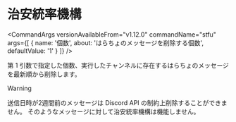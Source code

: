 

# 治安統率機構

<CommandArgs
  versionAvailableFrom="v1.12.0"
  commandName="stfu"
  args={[
    {
      name: '個数',
      about: 'はらちょのメッセージを削除する個数',
      defaultValue: '1'
    }
  ]}
/>

第 1 引数で指定した個数、実行したチャンネルに存在するはらちょのメッセージを最新順から削除します。

> [!WARNING]
>
> 送信日時が2週間前のメッセージは Discord API の制約上削除することができません。
> そのようなメッセージに対して治安統率機構は機能しません。
